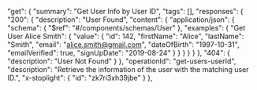 "get": {
        "summary": "Get User Info by User ID",
        "tags": [],
        "responses": {
          "200": {
            "description": "User Found",
            "content": {
              "application/json": {
                "schema": {
                  "$ref": "#/components/schemas/User"
                },
                "examples": {
                  "Get User Alice Smith": {
                    "value": {
                      "id": 142,
                      "firstName": "Alice",
                      "lastName": "Smith",
                      "email": "alice.smith@gmail.com",
                      "dateOfBirth": "1997-10-31",
                      "emailVerified": true,
                      "signUpDate": "2019-08-24"
                    }
                  }
                }
              }
            }
          },
          "404": {
            "description": "User Not Found"
          }
        },
        "operationId": "get-users-userId",
        "description": "Retrieve the information of the user with the matching user ID.",
        "x-stoplight": {
          "id": "zk7ri3xh39jbe"
        }
      },
      
